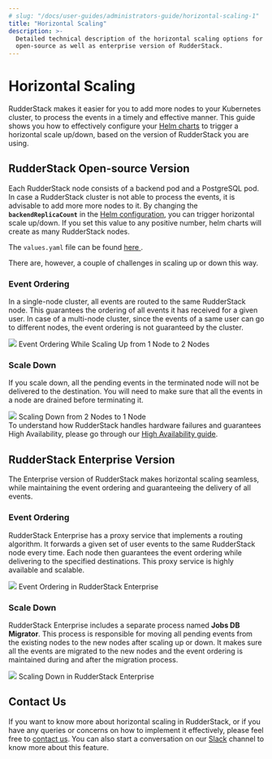 ```yaml
---
# slug: "/docs/user-guides/administrators-guide/horizontal-scaling-1"
title: "Horizontal Scaling"
description: >-
  Detailed technical description of the horizontal scaling options for the
  open-source as well as enterprise version of RudderStack.
---
```


# Horizontal Scaling

RudderStack makes it easier for you to add more nodes to your Kubernetes cluster, to process the events in a timely and effective manner. This guide shows you how to effectively configure your [Helm charts](https://github.com/rudderlabs/rudderstack-helm) to trigger a horizontal scale up/down, based on the version of RudderStack you are using.

## RudderStack Open-source Version

Each RudderStack node consists of a backend pod and a PostgreSQL pod. In case a RudderStack cluster is not able to process the events, it is advisable to add more more nodes to it. By changing the **`backendReplicaCount`** in the [Helm configuration](https://github.com/rudderlabs/rudderstack-helm/blob/master/values.yaml), you can trigger horizontal scale up/down. If you set this value to any positive number, helm charts will create as many RudderStack nodes.

<div class="successBlock">
  The <code class="inline-code">values.yaml</code> file can be found
  <a href="https://github.com/rudderlabs/rudderstack-helm/blob/master/values.yaml">
    here
  </a>.
</div>

There are, however, a couple of challenges in scaling up or down this way.

### Event Ordering

In a single-node cluster, all events are routed to the same RudderStack node. This guarantees the ordering of all events it has received for a given user. In case of a multi-node cluster, since the events of a same user can go to different nodes, the event ordering is not guaranteed by the cluster.

<img src="../../../images/assets/image (17).png" />
<span class="imageTitle">Event Ordering While Scaling Up from 1 Node to 2 Nodes</span>

### Scale Down

If you scale down, all the pending events in the terminated node will not be delivered to the destination. You will need to make sure that all the events in a node are drained before terminating it.

<img src="../../../images/assets/image (65).png" />
<span class="imageTitle">Scaling Down from 2 Nodes to 1 Node</span>

<div class="infoBlock">
To understand how RudderStack handles hardware failures and guarantees High Availability, please go through our <a href="../administrators-guide/high-availability">
High Availability guide</a>.

</div>

## RudderStack Enterprise Version

The Enterprise version of RudderStack makes horizontal scaling seamless, while maintaining the event ordering and guaranteeing the delivery of all events.

### Event Ordering

RudderStack Enterprise has a proxy service that implements a routing algorithm. It forwards a given set of user events to the same RudderStack node every time. Each node then guarantees the event ordering while delivering to the specified destinations. This proxy service is highly available and scalable.

<img src="../../../images/assets/image (27).png" />
<span class="imageTitle">Event Ordering in RudderStack Enterprise</span>

### Scale Down

RudderStack Enterprise includes a separate process named **Jobs DB Migrator**. This process is responsible for moving all pending events from the existing nodes to the new nodes after scaling up or down. It makes sure all the events are migrated to the new nodes and the event ordering is maintained during and after the migration process.

<img src="../../../images/assets/image (55).png" />
<span class="imageTitle">Scaling Down in RudderStack Enterprise</span>

## Contact Us

If you want to know more about horizontal scaling in RudderStack, or if you have any queries or concerns on how to implement it effectively, please feel free to [contact us](mailto:%20docs@rudderstack.com). You can also start a conversation on our [Slack](https://rudderstack.com/join-rudderstack-slack-community) channel to know more about this feature.
